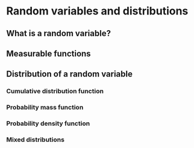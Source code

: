 # Random variables and distributions

## What is a random variable? 

## Measurable functions

## Distribution of a random variable

### Cumulative distribution function

### Probability mass function

### Probability density function

### Mixed distributions